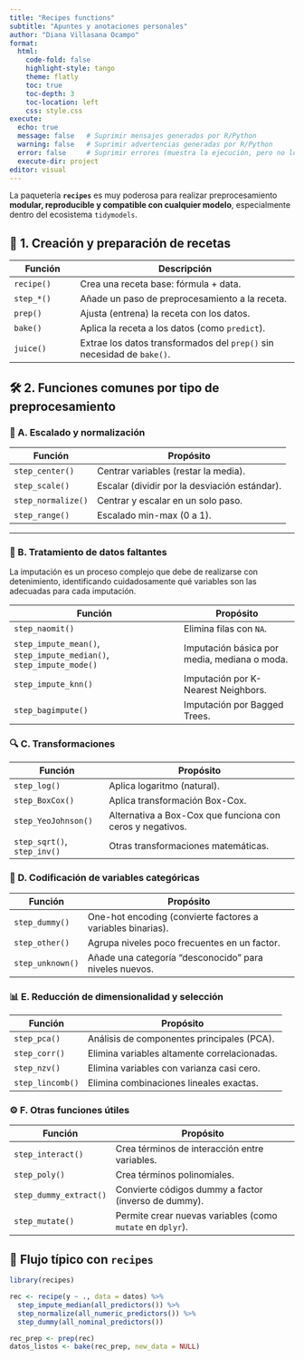 ```yaml
---
title: "Recipes functions"
subtitle: "Apuntes y anotaciones personales"
author: "Diana Villasana Ocampo"
format:
  html:
    code-fold: false
    highlight-style: tango
    theme: flatly
    toc: true
    toc-depth: 3
    toc-location: left
    css: style.css
execute:
  echo: true      
  message: false   # Suprimir mensajes generados por R/Python
  warning: false   # Suprimir advertencias generadas por R/Python
  error: false     # Suprimir errores (muestra la ejecución, pero no los errores)
  execute-dir: project
editor: visual
---
```


La paquetería **`recipes`** es muy poderosa para realizar preprocesamiento **modular, reproducible y compatible con cualquier modelo**, especialmente dentro del ecosistema `tidymodels`.

## 🧰 1. Creación y preparación de recetas

| Función | Descripción |
|-----------------|-------------------------------------------------------|
| `recipe()` | Crea una receta base: fórmula + data. |
| `step_*()` | Añade un paso de preprocesamiento a la receta. |
| `prep()` | Ajusta (entrena) la receta con los datos. |
| `bake()` | Aplica la receta a los datos (como `predict`). |
| `juice()` | Extrae los datos transformados del `prep()` sin necesidad de `bake()`. |

## 🛠️ 2. Funciones comunes por tipo de preprocesamiento

### 📏 A. **Escalado y normalización**

| Función            | Propósito                                     |
|--------------------|-----------------------------------------------|
| `step_center()`    | Centrar variables (restar la media).          |
| `step_scale()`     | Escalar (dividir por la desviación estándar). |
| `step_normalize()` | Centrar y escalar en un solo paso.            |
| `step_range()`     | Escalado min-max (0 a 1).                     |

------------------------------------------------------------------------

### 🧼 B. Tratamiento de datos faltantes 

La imputación es un proceso complejo que debe de realizarse con detenimiento, identificando cuidadosamente qué variables son las adecuadas para cada imputación.   

| Función | Propósito |
|-------------------------------------------|-----------------------------|
| `step_naomit()` | Elimina filas con `NA`. |
| `step_impute_mean()`, `step_impute_median()`, `step_impute_mode()` | Imputación básica por media, mediana o moda. |
| `step_impute_knn()` | Imputación por K-Nearest Neighbors. |
| `step_bagimpute()` | Imputación por Bagged Trees. |   

### 🔍 C. Transformaciones

| Función | Propósito |
|------------------------|-----------------------------------------------|
| `step_log()` | Aplica logaritmo (natural). |
| `step_BoxCox()` | Aplica transformación Box-Cox. |
| `step_YeoJohnson()` | Alternativa a Box-Cox que funciona con ceros y negativos. |
| `step_sqrt()`, `step_inv()` | Otras transformaciones matemáticas. |

### 🧮 D. Codificación de variables categóricas

| Función | Propósito |
|------------------|------------------------------------------------------|
| `step_dummy()` | One-hot encoding (convierte factores a variables binarias). |
| `step_other()` | Agrupa niveles poco frecuentes en un factor. |
| `step_unknown()` | Añade una categoría "desconocido" para niveles nuevos. |

### 📊 E. Reducción de dimensionalidad y selección

| Función          | Propósito                                    |
|------------------|----------------------------------------------|
| `step_pca()`     | Análisis de componentes principales (PCA).   |
| `step_corr()`    | Elimina variables altamente correlacionadas. |
| `step_nzv()`     | Elimina variables con varianza casi cero.    |
| `step_lincomb()` | Elimina combinaciones lineales exactas.      |

### ⚙️ F. Otras funciones útiles

| Función | Propósito |
|---------------------|---------------------------------------------------|
| `step_interact()` | Crea términos de interacción entre variables. |
| `step_poly()` | Crea términos polinomiales. |
| `step_dummy_extract()` | Convierte códigos dummy a factor (inverso de dummy). |
| `step_mutate()` | Permite crear nuevas variables (como `mutate` en `dplyr`). |

## 🔄 Flujo típico con `recipes`

```r
library(recipes)

rec <- recipe(y ~ ., data = datos) %>%
  step_impute_median(all_predictors()) %>%
  step_normalize(all_numeric_predictors()) %>%
  step_dummy(all_nominal_predictors())

rec_prep <- prep(rec)
datos_listos <- bake(rec_prep, new_data = NULL)
```
